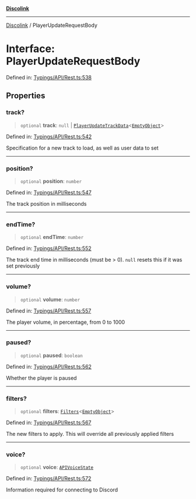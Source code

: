 [**Discolink**](../README.md)

***

[Discolink](../globals.md) / PlayerUpdateRequestBody

# Interface: PlayerUpdateRequestBody

Defined in: [Typings/API/Rest.ts:538](https://github.com/Archayu/discolink/blob/ddfd70ea55cc6996bf3567765f64fb3824cd3f79/src/Typings/API/Rest.ts#L538)

## Properties

### track?

> `optional` **track**: `null` \| [`PlayerUpdateTrackData`](PlayerUpdateTrackData.md)\<[`EmptyObject`](../type-aliases/EmptyObject.md)\>

Defined in: [Typings/API/Rest.ts:542](https://github.com/Archayu/discolink/blob/ddfd70ea55cc6996bf3567765f64fb3824cd3f79/src/Typings/API/Rest.ts#L542)

Specification for a new track to load, as well as user data to set

***

### position?

> `optional` **position**: `number`

Defined in: [Typings/API/Rest.ts:547](https://github.com/Archayu/discolink/blob/ddfd70ea55cc6996bf3567765f64fb3824cd3f79/src/Typings/API/Rest.ts#L547)

The track position in milliseconds

***

### endTime?

> `optional` **endTime**: `number`

Defined in: [Typings/API/Rest.ts:552](https://github.com/Archayu/discolink/blob/ddfd70ea55cc6996bf3567765f64fb3824cd3f79/src/Typings/API/Rest.ts#L552)

The track end time in milliseconds (must be > 0). `null` resets this if it was set previously

***

### volume?

> `optional` **volume**: `number`

Defined in: [Typings/API/Rest.ts:557](https://github.com/Archayu/discolink/blob/ddfd70ea55cc6996bf3567765f64fb3824cd3f79/src/Typings/API/Rest.ts#L557)

The player volume, in percentage, from 0 to 1000

***

### paused?

> `optional` **paused**: `boolean`

Defined in: [Typings/API/Rest.ts:562](https://github.com/Archayu/discolink/blob/ddfd70ea55cc6996bf3567765f64fb3824cd3f79/src/Typings/API/Rest.ts#L562)

Whether the player is paused

***

### filters?

> `optional` **filters**: [`Filters`](Filters.md)\<[`EmptyObject`](../type-aliases/EmptyObject.md)\>

Defined in: [Typings/API/Rest.ts:567](https://github.com/Archayu/discolink/blob/ddfd70ea55cc6996bf3567765f64fb3824cd3f79/src/Typings/API/Rest.ts#L567)

The new filters to apply. This will override all previously applied filters

***

### voice?

> `optional` **voice**: [`APIVoiceState`](APIVoiceState.md)

Defined in: [Typings/API/Rest.ts:572](https://github.com/Archayu/discolink/blob/ddfd70ea55cc6996bf3567765f64fb3824cd3f79/src/Typings/API/Rest.ts#L572)

Information required for connecting to Discord

